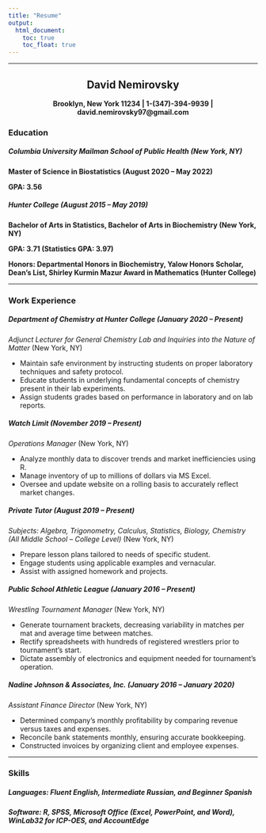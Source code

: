 ```yaml
---
title: "Resume"
output: 
  html_document:
    toc: true
    toc_float: true
---
```

***

<div align = "center">
## **David Nemirovsky**

**Brooklyn, New York 11234 | 1-(347)-394-9939 | david.nemirovsky97@gmail.com**

<div align = "left">
### **Education**

##### **Columbia University Mailman School of Public Health (New York, NY)**

**Master of Science in Biostatistics (August 2020 – May 2022)** 

**GPA: 3.56**

##### **Hunter College (August 2015 – May 2019)** 
**Bachelor of Arts in Statistics, Bachelor of Arts in Biochemistry (New York, NY)**

**GPA: 3.71 (Statistics GPA: 3.97)**

**Honors: Departmental Honors in Biochemistry, Yalow Honors Scholar, Dean’s List, Shirley Kurmin Mazur Award in Mathematics (Hunter College)**

***

### **Work Experience**

##### **Department of Chemistry at Hunter College (January 2020 – Present)**

*Adjunct Lecturer for General Chemistry Lab and Inquiries into the Nature of Matter* (New York, NY)

+	Maintain safe environment by instructing students on proper laboratory techniques and safety protocol.
+	Educate students in underlying fundamental concepts of chemistry present in their lab experiments.
+	Assign students grades based on performance in laboratory and on lab reports.

##### **Watch Limit	(November 2019 – Present)**

*Operations Manager* (New York, NY)

+ Analyze monthly data to discover trends and market inefficiencies using R.
+ Manage inventory of up to millions of dollars via MS Excel.
+ Oversee and update website on a rolling basis to accurately reflect market changes.

##### **Private Tutor (August 2019 – Present)**

*Subjects: Algebra, Trigonometry, Calculus, Statistics, Biology, Chemistry (All Middle School – College Level)* (New York, NY)

+ Prepare lesson plans tailored to needs of specific student.
+ Engage students using applicable examples and vernacular.
+ Assist with assigned homework and projects.

##### **Public School Athletic League (January 2016 – Present)**

*Wrestling Tournament Manager* (New York, NY)

+ Generate tournament brackets, decreasing variability in matches per mat and average time between matches.
+ Rectify spreadsheets with hundreds of registered wrestlers prior to tournament’s start.
+ Dictate assembly of electronics and equipment needed for tournament’s operation.

##### **Nadine Johnson & Associates, Inc. (January 2016 – January 2020)**

*Assistant Finance Director* (New York, NY)

+ Determined company’s monthly profitability by comparing revenue versus taxes and expenses.
+ Reconcile bank statements monthly, ensuring accurate bookkeeping.
+ Constructed invoices by organizing client and employee expenses.

***

### **Skills**
##### **Languages:** Fluent English, Intermediate Russian, and Beginner Spanish
##### **Software:** R, SPSS, Microsoft Office (Excel, PowerPoint, and Word), WinLab32 for ICP-OES, and AccountEdge